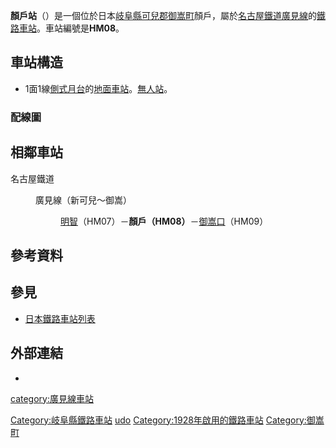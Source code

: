 {{日本車站資訊
|公司色     = #f33
|文字色     = 
|站名       = 顏戶
|圖片       = Godo Stn in Mitake2008-1.jpg
|圖片說明   = 顏戶站月台
|日文原名   = 顔戸
|平假名     = ごうど
|羅馬拼音   = GŌDO
|副站名     = 
|電報略號   = 
|所在地     = {{JPN}}[[岐阜県|岐阜県]][[可兒郡|可兒郡]][[御嵩町|御嵩町]]顏戶318番3號
|座標       = {{coord|35|26|4.5|N|137|6|20|E|region:JP_type:railwaystation|display=inline,title}}
|車站構造   = [[地面車站|地面車站]]
|月台配置   = 1面1線
|啟用年月日 = 1928年10月1日
|廢站年月日 = 
|乘客人數   = 
|上下車人次 = 184
|統計年度   = 2013年
|轉車       = 
|備註       = [[無人站|無人站]]
|adjacent = {{Adjacent stations|system=名古屋鐵道|line=HM|left=明智|right=御嵩口|note-left=HM07<br />1.6km|note-mid={{名鐵車站編號|HM|08}}<br />距離[[犬山站|犬山]]20.0km|note-right=HM09<br />1.7km}}
}}
'''顏戶站'''（{{jpn|j=顔戸駅|hg=ごうどえき|rm=Gōdo eki|f=y}}）是一個位於日本[[岐阜縣|岐阜縣]][[可兒郡|可兒郡]][[御嵩町|御嵩町]]顏戶，屬於[[名古屋鐵道|名古屋鐵道]][[廣見線|廣見線]]的[[鐵路車站|鐵路車站]]。車站編號是'''HM08'''。

== 車站構造 ==
* 1面1線[[側式月台|側式月台]]的[[地面車站|地面車站]]。[[無人站|無人站]]。
=== 配線圖 ===
{{車站配線圖|type=BS11
|title=顏戶站 構內配線略圖
|width=170px
|left=新可兒方向
|right=御嵩方向
|source=<ref>[[電気車研究会|電気車研究会]]、『[[鉄道ピクトリアル|鉄道ピクトリアル]]』通巻第816号 2009年3月 臨時増刊号 「特集 - 名古屋鉄道」、巻末折込「名古屋鉄道 配線略図」</ref>
|note=}}

== 相鄰車站 ==
; 名古屋鐵道
: {{名鐵車站編號|HM}} 廣見線（新可兒〜御嵩）
:: [[明智站_(可兒市)|明智]]（HM07）－'''顏戶（HM08）'''－[[御嵩口站|御嵩口]]（HM09）

== 參考資料 ==
{{Reflist}}
== 參見 ==
* [[日本鐵路車站列表|日本鐵路車站列表]]

== 外部連結 ==
* {{外部連結/名古屋鐵道車站|13|3324|顏戶}}

{{廣見線}}
{{DEFAULTSORT:Godo}}
[[Category:岐阜縣鐵路車站|Category:岐阜縣鐵路車站]]
[[Category:日本鐵路車站_Go|udo]]
[[category:廣見線車站|category:廣見線車站]]
[[Category:1928年啟用的鐵路車站|Category:1928年啟用的鐵路車站]]
[[Category:御嵩町|Category:御嵩町]]